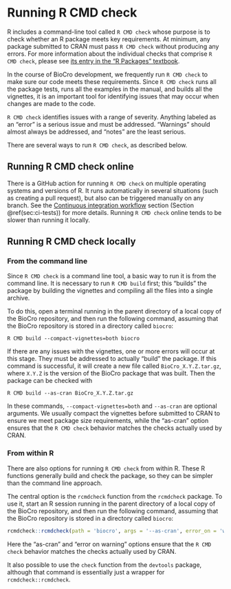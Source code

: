 <!-- external references -->

[Description of R CMD check]:
    https://r-pkgs.org/r-cmd-check.html
    "Description of R CMD check" {target="_blank"}

# Running R CMD check

R includes a command-line tool called `R CMD check` whose purpose is to check
whether an R package meets key requirements. At minimum, any package submitted
to CRAN must pass `R CMD check` without producing any errors. For more
information about the individual checks that comprise `R CMD check`, please see
[its entry in the "R Packages" textbook][Description of R CMD check].

In the course of BioCro development, we frequently run `R CMD check` to make
sure our code meets these requirements. Since `R CMD check` runs all the package
tests, runs all the examples in the manual, and builds all the vignettes, it is
an important tool for identifying issues that may occur when changes are made to
the code.

`R CMD check` identifies issues with a range of severity. Anything labeled as an
"error" is a serious issue and must be addressed. "Warnings" should almost
always be addressed, and "notes" are the least serious.

There are several ways to run `R CMD check`, as described below.

## Running R CMD check online

There is a GitHub action for running `R CMD check` on multiple operating systems
and versions of R. It runs automatically in several situations (such as creating
a pull request), but also can be triggered manually on any branch. See the
[Continuous integration workflow](#sec:ci-tests) section (Section
\@ref(sec:ci-tests)) for more details. Running `R CMD check` online tends to
be slower than running it locally.

## Running R CMD check locally  {#sec:local-r-cmd-check}

### From the command line

Since `R CMD check` is a command line tool, a basic way to run it is from the
command line. It is necessary to run `R CMD build` first; this "builds" the
package by building the vignettes and compiling all the files into a single
archive.

To do this, open a terminal running in the parent directory of a local copy of
the BioCro repository, and then run the following command, assuming that the
BioCro repository is stored in a directory called `biocro`:

```
R CMD build --compact-vignettes=both biocro
```

If there are any issues with the vignettes, one or more errors will occur at
this stage. They must be addressed to actually "build" the package. If this
command is successful, it will create a new file called `BioCro_X.Y.Z.tar.gz`,
where `X.Y.Z` is the version of the BioCro package that was built. Then the
package can be checked with

```
R CMD build --as-cran BioCro_X.Y.Z.tar.gz
```

In these commands, `--compact-vignettes=both` and `--as-cran` are optional
arguments. We usually compact the vignettes before submitted to CRAN to ensure
we meet package size requirements, while the "as-cran" option ensures that the
`R CMD check` behavior matches the checks actually used by CRAN.

### From within R

There are also options for running `R CMD check` from within R. These R
functions generally build and check the package, so they can be simpler than the
command line approach.

The central option is the `rcmdcheck` function from the `rcmdcheck` package. To
use it, start an R session running in the parent directory of a local copy of
the BioCro repository, and then run the following command, assuming that the
BioCro repository is stored in a directory called `biocro`:

```R
rcmdcheck::rcmdcheck(path = 'biocro', args = '--as-cran', error_on = 'warning')
```

Here the "as-cran" and "error on warning" options ensure that the `R CMD check`
behavior matches the checks actually used by CRAN.

It also possible to use the `check` function from the `devtools` package,
although that command is essentially just a wrapper for `rcmdcheck::rcmdcheck`.
